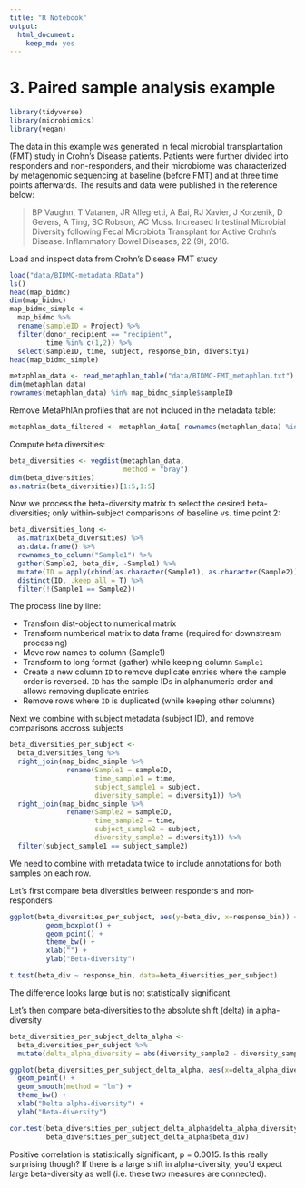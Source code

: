 ```yaml
---
title: "R Notebook"
output:
  html_document:
    keep_md: yes
---
```


# 3. Paired sample analysis example

```r
library(tidyverse)
library(microbiomics)
library(vegan)
```

The data in this example was generated in fecal microbial transplantation (FMT) study in Crohn's Disease patients. Patients were further divided into responders and non-responders, and their microbiome was characterized by metagenomic sequencing at baseline (before FMT) and at three time points afterwards. The results and data were published in the reference below:

> BP Vaughn, T Vatanen, JR Allegretti, A Bai, RJ Xavier, J Korzenik, D Gevers, A Ting, SC Robson, AC Moss. Increased Intestinal Microbial Diversity following Fecal Microbiota Transplant for Active Crohn's Disease. Inflammatory Bowel Diseases, 22 (9), 2016.

Load and inspect data from Crohn's Disease FMT study

```r
load("data/BIDMC-metadata.RData")
ls()
head(map_bidmc)
dim(map_bidmc)
map_bidmc_simple <-
  map_bidmc %>%
  rename(sampleID = Project) %>%
  filter(donor_recipient == "recipient",
         time %in% c(1,2)) %>%
  select(sampleID, time, subject, response_bin, diversity1) 
head(map_bidmc_simple)

metaphlan_data <- read_metaphlan_table("data/BIDMC-FMT_metaphlan.txt")
dim(metaphlan_data)
rownames(metaphlan_data) %in% map_bidmc_simple$sampleID
```
Remove MetaPhlAn profiles that are not included in the metadata table:
```r
metaphlan_data_filtered <- metaphlan_data[ rownames(metaphlan_data) %in% map_bidmc_simple$sampleID , ]
```
Compute beta diversities:
```r
beta_diversities <- vegdist(metaphlan_data, 
                            method = "bray")
dim(beta_diversities)
as.matrix(beta_diversities)[1:5,1:5]
```
Now we process the beta-diversity matrix to select the desired beta-diversities; only within-subject comparisons of baseline vs. time point 2:
```r
beta_diversities_long <- 
  as.matrix(beta_diversities) %>%
  as.data.frame() %>%
  rownames_to_column("Sample1") %>%
  gather(Sample2, beta_div, -Sample1) %>%
  mutate(ID = apply(cbind(as.character(Sample1), as.character(Sample2)), 1, function(x) {str_c(sort(x), collapse = ":")})) %>%
  distinct(ID, .keep_all = T) %>%
  filter(!(Sample1 == Sample2))
```
The process line by line:

* Transforn dist-object to numerical matrix
* Transform numberical matrix to data frame (required for downstream processing)
* Move row names to column (Sample1)
* Transform to long format (gather) while keeping column `Sample1`
* Create a new column `ID` to remove duplicate entries where the sample order is reversed. `ID` has the sample IDs in alphanumeric order and allows removing duplicate entries
* Remove rows where `ID` is duplicated (while keeping other columns)

Next we combine with subject metadata (subject ID), and remove comparisons accross subjects
```r
beta_diversities_per_subject <- 
  beta_diversities_long %>%
  right_join(map_bidmc_simple %>%
              rename(Sample1 = sampleID,
                     time_sample1 = time,
                     subject_sample1 = subject,
                     diversity_sample1 = diversity1)) %>%
  right_join(map_bidmc_simple %>%
              rename(Sample2 = sampleID,
                     time_sample2 = time,
                     subject_sample2 = subject,
                     diversity_sample2 = diversity1)) %>%
  filter(subject_sample1 == subject_sample2)
```
We need to combine with metadata twice to include annotations for both samples on each row.

Let's first compare beta diversities between responders and non-responders
```r
ggplot(beta_diversities_per_subject, aes(y=beta_div, x=response_bin)) +
         geom_boxplot() +
         geom_point() +
         theme_bw() +
         xlab("") +
         ylab("Beta-diversity")

t.test(beta_div ~ response_bin, data=beta_diversities_per_subject)
```
The difference looks large but is not statistically significant.

Let's then compare beta-diversities to the absolute shift (delta) in alpha-diversity
```r
beta_diversities_per_subject_delta_alpha <- 
  beta_diversities_per_subject %>%
  mutate(delta_alpha_diversity = abs(diversity_sample2 - diversity_sample1))

ggplot(beta_diversities_per_subject_delta_alpha, aes(x=delta_alpha_diversity, beta_div)) + 
  geom_point() + 
  geom_smooth(method = "lm") +
  theme_bw() +
  xlab("Delta alpha-diversity") +
  ylab("Beta-diversity")

cor.test(beta_diversities_per_subject_delta_alpha$delta_alpha_diversity,
         beta_diversities_per_subject_delta_alpha$beta_div)
```
Positive correlation is statistically significant, p = 0.0015. Is this really surprising though? If there is a large shift in alpha-diversity, you'd expect large beta-diversity as well (i.e. these two measures are connected). 